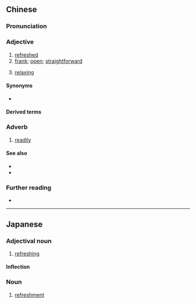 ==Chinese==
{{zh-forms}}

===Pronunciation===
{{zh-pron
|m=shuǎngkuài,tl=y
|c=song2 faai3
|h=pfs=sóng-khoai
|mn=sóng-khoài
|cat=a
}}

===Adjective===
{{zh-adj}}

# [[refreshed]]
# [[frank]]; [[open]]; [[straightforward]]
# {{lb|zh|Min Nan}} [[relaxing]]

====Synonyms====
* {{sense|frank}}
{{zh-syn-saurus|直爽}}

====Derived terms====
{{zh-der|不爽快|乾脆爽快}}

===Adverb===
{{zh-adv}}

# [[readily]]

====See also====
* {{zh-l|舒服}}
* {{zh-l|舒坦}}

===Further reading===
* {{thcwd|7615}}

{{zh-cat|Advanced}}

----

==Japanese==
{{ja-kanjitab|そう|かい|yomi=on}}

===Adjectival noun===
{{ja-adj|infl=な|そうかい}}

# [[refreshing]]

====Inflection====
{{ja-na|そうかい}}

===Noun===
{{ja-noun|そうかい}}

# [[refreshment]]